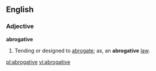 ==English==

===Adjective===
'''abrogative'''

#Tending or designed to [[abrogate]]; as, an '''abrogative''' [[law]].

[[pl:abrogative]]
[[vi:abrogative]]